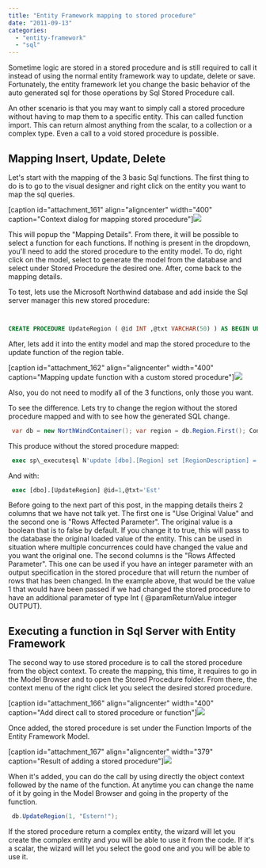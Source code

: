 ```yaml
---
title: "Entity Framework mapping to stored procedure"
date: "2011-09-13"
categories: 
  - "entity-framework"
  - "sql"
---
```


Sometime logic are stored in a stored procedure and is still required to call it instead of using the normal entity framework way to update, delete or save. Fortunately, the entity framework let you change the basic behavior of the auto generated sql for those operations by Sql Stored Procedure call.

An other scenario is that you may want to simply call a stored procedure without having to map them to a specific entity. This can called function import. This can return almost anything from the scalar, to a collection or a complex type. Even a call to a void stored procedure is possible.

## Mapping Insert, Update, Delete

Let's start with the mapping of the 3 basic Sql functions. The first thing to do is to go to the visual designer and right click on the entity you want to map the sql queries.

[caption id="attachment\_161" align="aligncenter" width="400" caption="Context dialog for mapping stored procedure"]![](images/mappingstoredprocedure-400x340.png)

This will popup the "Mapping Details". From there, it will be possible to select a function for each functions. If nothing is present in the dropdown, you'll need to add the stored procedure to the entity model. To do, right click on the model, select to generate the model from the database and select under Stored Procedure the desired one. After, come back to the mapping details.

To test, lets use the Microsoft Northwind database and add inside the Sql server manager this new stored procedure:


```sql


CREATE PROCEDURE UpdateRegion ( @id INT ,@txt VARCHAR(50) ) AS BEGIN UPDATE region SET RegionDescription = @txt WHERE RegionID = @id END 
```


After, lets add it into the entity model and map the stored procedure to the update function of the region table.

[caption id="attachment\_162" align="aligncenter" width="400" caption="Mapping update function with a custom stored procedure"]![](images/mappingUpdateStoredProcedure-400x132.png)

Also, you do not need to modify all of the 3 functions, only those you want.

To see the difference. Lets try to change the region without the stored procedure mapped and with to see how the generated SQL change.


```csharp
 var db = new NorthWindContainer(); var region = db.Region.First(); Console.WriteLine("The first region description is : " + region.RegionDescription); region.RegionDescription = "Est"; db.SaveChanges(); region = db.Region.First(); Console.WriteLine("The first region description is : " + region.RegionDescription); Console.ReadLine(); 
```

This produce without the stored procedure mapped:


```sql
 exec sp\_executesql N'update [dbo].[Region] set [RegionDescription] = @0 where ([RegionID] = @1) ',N'@0 nchar(50),@1 int',@0=N'Est',@1=1 
```


And with:


```sql
 exec [dbo].[UpdateRegion] @id=1,@txt='Est' 
```


Before going to the next part of this post, in the mapping details theirs 2 columns that we have not talk yet. The first one is "Use Original Value" and the second one is "Rows Affected Parameter". The original value is a boolean that is to false by default. If you change it to true, this will pass to the database the original loaded value of the entity. This can be used in situation where multiple concurrences could have changed the value and you want the original one. The second columns is the "Rows Affected Parameter". This one can be used if you have an integer parameter with an output specification in the stored procedure that will return the number of rows that has been changed. In the example above, that would be the value 1 that would have been passed if we had changed the stored procedure to have an additional parameter of type Int ( @paramReturnValue integer OUTPUT).

## Executing a function in Sql Server with Entity Framework

The second way to use stored procedure is to call the stored procedure from the object context. To create the mapping, this time, it requires to go in the Model Browser and to open the Stored Procedure folder. From there, the context menu of the right click let you select the desired stored procedure.

[caption id="attachment\_166" align="aligncenter" width="400" caption="Add direct call to stored procedure or function"]![](images/modelbrowseraffunction-400x327.png)

Once added, the stored procedure is set under the Function Imports of the Entity Framework Model.

[caption id="attachment\_167" align="aligncenter" width="379" caption="Result of adding a stored procedure"]![](images/addedfunction.png)

When it's added, you can do the call by using directly the object context followed by the name of the function. At anytime you can change the name of it by going in the Model Browser and going in the property of the function.


```csharp
 db.UpdateRegion(1, "Estern!"); 
```

If the stored procedure return a complex entity, the wizard will let you create the complex entity and you will be able to use it from the code. If it's a scalar, the wizard will let you select the good one and you will be able to use it.
